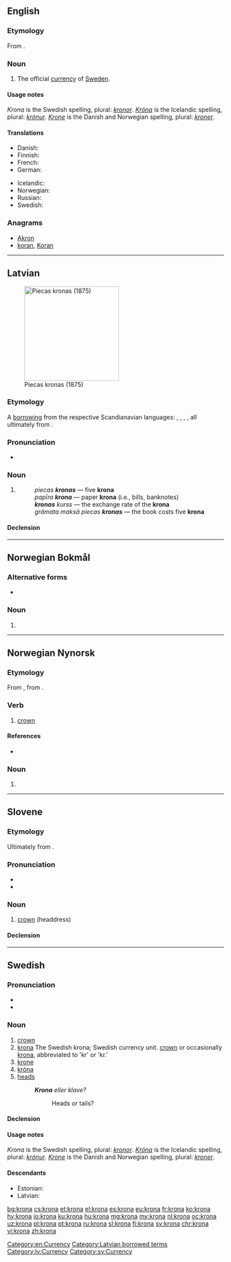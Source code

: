 {{also|króna|kröna|kronā}}
==English==
{{wikipedia|Swedish krona}}

===Etymology===
From {{etyl|sv|en}} {{m|sv|krona||crown}}.

===Noun===
{{en-noun|kronor}}

# The official [[currency]] of [[Sweden]].

====Usage notes====
''Krona'' is the Swedish spelling, plural: ''[[kronor]]''. ''[[króna|Króna]]'' is the Icelandic spelling, plural: ''[[krónur]]''. ''[[Krone]]'' is the Danish and Norwegian spelling, plural: ''[[kroner]]''.

====Translations====
{{trans-top|currency}}
* Danish: {{t|da|krone|c}}
* Finnish: {{t+|fi|kruunu}}
* French: {{t+|fr|couronne|f}}
* German: {{t+|de|Krone|f}}
{{trans-mid}}
* Icelandic: {{t+|is|króna|f}}
* Norwegian: {{t+|no|krone|m|f}}
* Russian: {{t+|ru|кро́на|f}}
* Swedish: {{t+|sv|krona|c}}
{{trans-bottom}}

===Anagrams===
* [[Akron#English|Akron]]
* [[koran#English|koran]], [[Koran#English|Koran]]

[[Category:en:Currency]]

----

==Latvian==
[[File:Wermlands enskilda.jpg|220px|thumb|Piecas kronas (1875)]]

===Etymology===
A [[borrowing]] from the respective Scandianavian languages: {{etyl|sv|lv}} {{m|sv|krona}}, {{etyl|da|lv}} {{m|da|krone}}, {{etyl|is|lv}} {{m|is|króna}}, {{etyl|fo|lv}} {{m|fo|króna}}, all ultimately from {{etyl|la|lv}} {{m|la|corōna||crown}}.

===Pronunciation===
* {{lv-IPA|krōːna|level}}
{{audio|lv-riga-krona.ogg|lang=lv}}

===Noun===
{{lv-noun|f|4th}}

# {{l|en|krona}} {{gloss|monetary units of the [[Scandinavian]] [[country|countries]] (Swedish ''krona'', Danish ''krone'', Icelandic ''króna'')}}
#: ''piecas '''kronas''''' — five '''krona'''
#: ''papīra '''krona''''' — paper '''krona''' (i.e., bills, banknotes)
#: '''''kronas''' kurss'' — the exchange rate of the '''krona'''
#: ''grāmata maksā piecas '''kronas''''' — the book costs five '''krona'''

====Declension====
{{lv-decl-noun|kron|a|4th}}

[[Category:Latvian borrowed terms]]
[[Category:lv:Currency]]

----

==Norwegian Bokmål==

===Alternative forms===
* {{l|nb|kronen}}

===Noun===
{{head|nb|noun form|g=m|g2=f}}

# {{inflection of|krone||definite|f|s|lang=nb}}

----

==Norwegian Nynorsk==

===Etymology===
From {{etyl|gml|nn}} {{m|gml|krōne}}, from {{etyl|la|nn}} {{m|la|corōna||crown}}.

===Verb===
{{nn-verb-1|kron}}

# [[crown]]

====References====
* {{R:Dokumentasjonsprosjektet|lang=nn}}

===Noun===
{{head|nn|noun form|g=f}}

# {{singular definite of|krone|lang=nn}}

----

==Slovene==

===Etymology===
Ultimately from {{etyl|la|sl}} {{m|la|corōna}}.

===Pronunciation===
* {{IPA|lang=sl|/ˈkróːna/}}
* {{sl-tonal|krọ̑na}}

===Noun===
{{sl-noun|króna|f|króne|króne}}

# [[crown]] (headdress)

====Declension====
{{sl-decl-noun-f|krón}}

----

==Swedish==

===Pronunciation===
* {{IPA|/ˈkruːˌna/|lang=sv}}
* {{audio|Sv-krona.ogg|audio|lang=sv}}

===Noun===
{{sv-noun|c}}

# [[crown]]
# [[krona#Engilish|krona]] The Swedish krona; Swedish currency unit. [[crown]] or occasionally [[krona#English|krona]], abbreviated to 'kr' or 'kr.'
# [[krone]] {{qualifier|Danish and Norwegian currencies}}
# [[króna]] {{qualifier|currencies}}
# [[heads]] {{qualifier|of a coin}}
#: '''''Krona''' eller klave?''
#:: Heads or tails?

====Declension====
{{sv-infl-noun-c-or|kron}}

====Usage notes====
''Krona'' is the Swedish spelling, plural: ''[[kronor]]''. ''[[Króna]]'' is the Icelandic spelling, plural: ''[[krónur]]''. ''[[Krone]]'' is the Danish and Norwegian spelling, plural: ''[[kroner]]''.

====Descendants====
* Estonian: {{l|et|kroonu}}
* Latvian: {{l|lv|krona}}

[[Category:sv:Currency]]

[[bg:krona]]
[[cs:krona]]
[[et:krona]]
[[el:krona]]
[[es:krona]]
[[eu:krona]]
[[fr:krona]]
[[ko:krona]]
[[hy:krona]]
[[io:krona]]
[[ku:krona]]
[[hu:krona]]
[[mg:krona]]
[[my:krona]]
[[nl:krona]]
[[oc:krona]]
[[uz:krona]]
[[pl:krona]]
[[pt:krona]]
[[ru:krona]]
[[sl:krona]]
[[fi:krona]]
[[sv:krona]]
[[chr:krona]]
[[vi:krona]]
[[zh:krona]]
